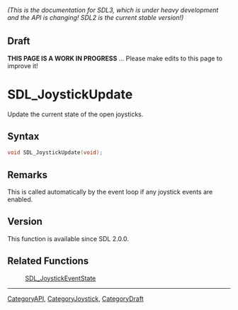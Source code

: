 ====== (This is the documentation for SDL3, which is under heavy development and the API is changing! SDL2 is the current stable version!) ======

== Draft ==

'''THIS PAGE IS A WORK IN PROGRESS''' ... Please make edits to this page to improve it!
= SDL_JoystickUpdate =

Update the current state of the open joysticks.

== Syntax ==

<syntaxhighlight lang='c'>
void SDL_JoystickUpdate(void);
</syntaxhighlight>

== Remarks ==

This is called automatically by the event loop if any joystick events are
enabled.

== Version ==

This function is available since SDL 2.0.0.

== Related Functions ==

:[[SDL_JoystickEventState]]

----
[[CategoryAPI]], [[CategoryJoystick]], [[CategoryDraft]]


